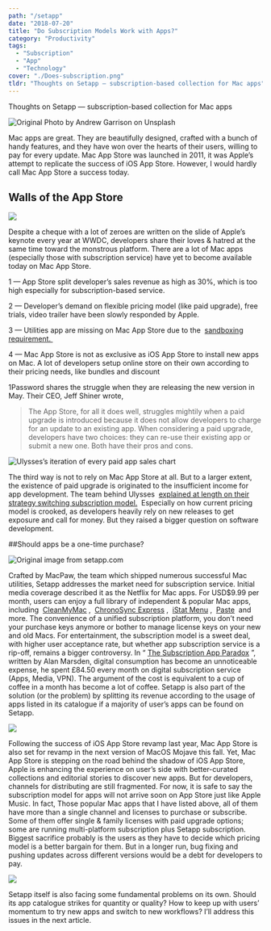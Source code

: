 ```yaml
---
path: "/setapp"
date: "2018-07-20"
title: "Do Subscription Models Work with Apps?"
category: "Productivity"
tags: 
  - "Subscription"
  - "App"
  - "Technology"
cover: "./Does-subscription.png"
tldr: "Thoughts on Setapp — subscription-based collection for Mac apps"
---
```


Thoughts on Setapp — subscription-based collection for Mac apps 


![Original Photo by Andrew Garrison on Unsplash](./1.jpeg)

Mac apps are great. They are beautifully designed, crafted with a bunch of handy features, and they have won over the hearts of their users, willing to pay for every update. Mac App Store was launched in 2011, it was Apple’s attempt to replicate the success of iOS App Store.
However, I would hardly call Mac App Store a success today.

## Walls of the App Store
![](./2.jpg)

Despite a cheque with a lot of zeroes are written on the slide of Apple’s keynote every year at WWDC, developers share their loves & hatred at the same time toward the monstrous platform. There are a lot of Mac apps (especially those with subscription service) have yet to become available today on Mac App Store. 


1 — App Store split developer’s sales revenue as high as 30%, which is too high especially for subscription-based service. 

2 — Developer’s demand on flexible pricing model (like paid upgrade), free trials, video trailer have been slowly responded by Apple.  

3 — Utilities app are missing on Mac App Store due to the  [sandboxing requirement. ](https://t.umblr.com/redirect?z=https%3A%2F%2Fwww.imore.com%2Fmac-app-store-and-trouble-sandboxing&t=NzcyZDZjNDM3Mjg5ZWQ5ZmJjMzM2YWY2ZDMzZDVkYjNmMjNkMmMzMixSc3dIQkx3eA%3D%3D&b=t%3Amd_XHZDWEUh7XzJM6q1d8g&p=https%3A%2F%2Fjournal.desktopofsamuel.com%2Fpost%2F175975854762%2Fdo-subscription-models-work-with-apps&m=1)  

4 — Mac App Store is not as exclusive as iOS App Store to install new apps on Mac. A lot of developers setup online store on their own according to their pricing needs, like bundles and discount

1Password shares the struggle when they are releasing the new version in May. Their CEO, Jeff Shiner wrote,
> The App Store, for all it does well, struggles mightily when a paid upgrade is introduced because it does not allow developers to charge for an update to an existing app. When considering a paid upgrade, developers have two choices: they can re-use their existing app or submit a new one. Both have their pros and cons.

![Ulysses’s iteration of every paid app sales chart](./3.png)


The third way is not to rely on Mac App Store at all. But to a larger extent, the existence of paid upgrade is originated to the insufficient income for app development. The team behind Ulysses  [explained at length on their strategy switching subscription model.](https://t.umblr.com/redirect?z=https%3A%2F%2Fmedium.com%2Fbuilding-ulysses%2Fwhy-were-switching-ulysses-to-subscription-47f80b07a9cd&t=MDQ3ZmZhMWU2OWYwYmI3ZTYyNDQ5Nzc1Yzk5YTk5OTdlMmViNzliMSxSc3dIQkx3eA%3D%3D&b=t%3Amd_XHZDWEUh7XzJM6q1d8g&p=https%3A%2F%2Fjournal.desktopofsamuel.com%2Fpost%2F175975854762%2Fdo-subscription-models-work-with-apps&m=1)  Especially on how current pricing model is crooked, as developers heavily rely on new releases to get exposure and call for money.
But they raised a bigger question on software development.


##Should apps be a one-time purchase?

![Original image from setapp.com](./4.jpeg)

Crafted by MacPaw, the team which shipped numerous successful Mac utilities, Setapp addresses the market need for subscription service. Initial media coverage described it as the Netflix for Mac apps. For USD$9.99 per month, users can enjoy a full library of independent & popular Mac apps, including  [CleanMyMac](https://t.umblr.com/redirect?z=https%3A%2F%2Fmacpaw.com%2Fcleanmymac&t=M2U3ZDBmMjk2MWEwNTNlMWJjOTNjZGFhZGIwMDgwZTZmYzZkNWM2ZixSc3dIQkx3eA%3D%3D&b=t%3Amd_XHZDWEUh7XzJM6q1d8g&p=https%3A%2F%2Fjournal.desktopofsamuel.com%2Fpost%2F175975854762%2Fdo-subscription-models-work-with-apps&m=1) ,  [ChronoSync Express](https://t.umblr.com/redirect?z=https%3A%2F%2Fwww.econtechnologies.com%2Fchronosync-express%2Foverview.html&t=NWRhZjk1MjJiMjBlNDBkMjkyZjM5MDZhOGJmNzA3NzJkNWFkNjAzZixSc3dIQkx3eA%3D%3D&b=t%3Amd_XHZDWEUh7XzJM6q1d8g&p=https%3A%2F%2Fjournal.desktopofsamuel.com%2Fpost%2F175975854762%2Fdo-subscription-models-work-with-apps&m=1) ,  [iStat Menu](https://t.umblr.com/redirect?z=https%3A%2F%2Fbjango.com%2Fmac%2Fistatmenus%2F&t=ZTNhNzVlODRlMDc1OWExNjY4YmFlYzU0ZWQ5M2QwZGZjYjI3NDFkZCxSc3dIQkx3eA%3D%3D&b=t%3Amd_XHZDWEUh7XzJM6q1d8g&p=https%3A%2F%2Fjournal.desktopofsamuel.com%2Fpost%2F175975854762%2Fdo-subscription-models-work-with-apps&m=1) ,  [Paste](https://t.umblr.com/redirect?z=https%3A%2F%2Fpasteapp.me%2F&t=Y2ZlYmYyMDFmZDFhMDIxYjVkNDRlYjE0OTdmNjI2Y2IwMTBjZjdiOSxSc3dIQkx3eA%3D%3D&b=t%3Amd_XHZDWEUh7XzJM6q1d8g&p=https%3A%2F%2Fjournal.desktopofsamuel.com%2Fpost%2F175975854762%2Fdo-subscription-models-work-with-apps&m=1)  and more. The convenience of a unified subscription platform, you don’t need your purchase keys anymore or bother to manage license keys on your new and old Macs.
For entertainment, the subscription model is a sweet deal, with higher user acceptance rate, but whether app subscription service is a rip-off, remains a bigger controversy. In “ [The Subscription App Paradox](https://t.umblr.com/redirect?z=https%3A%2F%2Fhackernoon.com%2Fsubscription-software-paradox-d4a1aef4d88a&t=MTQwZTgxZTY0OWE1YjVjMGYzNGFjNDZlOGViMWRmZmY0NGUwMDMzMSxSc3dIQkx3eA%3D%3D&b=t%3Amd_XHZDWEUh7XzJM6q1d8g&p=https%3A%2F%2Fjournal.desktopofsamuel.com%2Fpost%2F175975854762%2Fdo-subscription-models-work-with-apps&m=1) ”, written by Alan Marsden, digital consumption has become an unnoticeable expense, he spent £84.50 every month on digital subscription service (Apps, Media, VPN). The argument of the cost is equivalent to a cup of coffee in a month has become a lot of coffee. Setapp is also part of the solution (or the problem) by splitting its revenue according to the usage of apps listed in its catalogue if a majority of user’s apps can be found on Setapp.

![](./5.jpg) 

Following the success of iOS App Store revamp last year, Mac App Store is also set for revamp in the next version of MacOS Mojave this fall. Yet, Mac App Store is stepping on the road behind the shadow of iOS App Store, Apple is enhancing the experience on user’s side with better-curated collections and editorial stories to discover new apps. But for developers, channels for distributing are still fragmented.
For now, it is safe to say the subscription model for apps will not arrive soon on App Store just like Apple Music. In fact, Those popular Mac apps that I have listed above, all of them have more than a single channel and licenses to purchase or subscribe. Some of them offer single & family licenses with paid upgrade options; some are running multi-platform subscription plus Setapp subscription. Biggest sacrifice probably is the users as they have to decide which pricing model is a better bargain for them. But in a longer run, bug fixing and pushing updates across different versions would be a debt for developers to pay.

![](./6.png)


Setapp itself is also facing some fundamental problems on its own. Should its app catalogue strikes for quantity or quality? How to keep up with users’ momentum to try new apps and switch to new workflows? I’ll address this issues in the next article.
